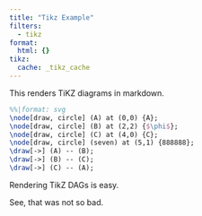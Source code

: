 ```yaml
---
title: "Tikz Example"
filters:
  - tikz
format:
  html: {}
tikz:
  cache: _tikz_cache
---
```


This renders TiKZ diagrams in markdown.

::: {#fig-example .test-class}
```.tikz
%%|format: svg
\node[draw, circle] (A) at (0,0) {A};
\node[draw, circle] (B) at (2,2) {$\phi$};
\node[draw, circle] (C) at (4,0) {C};
\node[draw, circle] (seven) at (5,1) {888888};
\draw[->] (A) -- (B);
\draw[->] (B) -- (C);
\draw[->] (C) -- (A);
```

Rendering TikZ DAGs is easy.
:::

See, that was not so bad.
